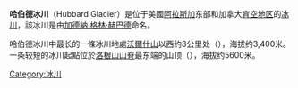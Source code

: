 {{Expand language|1=en|time=2020-09-13T03:56:28+00:00}}
{{Infobox glacier
| name = 哈伯德冰川
| other_name = Hubbard Glacier 
| photo = Hubbard landsat-tn.jpg 
| photo_caption = 哈伯德冰川的模擬色彩圖
| location = {{USA}}[[亞庫塔特|亞庫塔特]]、{{CAN}}[[育空地區|育空地區]]
| coords = {{coord|60|18|50|N|139|22|15|W|type:glacier_scale:1000000|display=inline,title}}
| area = 
| length = {{convert|122|km|mi}}
| thickness = 
}}'''哈伯德冰川'''（Hubbard Glacier）是位于美國[[阿拉斯加|阿拉斯加]]东部和加拿大[[育空地区|育空地区]]的[[冰川|冰川]]，該冰川是由[[加德納·格林·赫巴德|加德納·格林·赫巴德]]命名。 

哈伯德冰川中最长的一條冰川地處[[沃爾什山|沃爾什山]]以西约8公里处（{{Coord|61|00|N|140|09|W|display=inline}}），海拔约3,400米。一条较短的冰川起點位於[[洛根山|洛根山]][[山脊|山脊]]最东端的山顶（{{Coord|60|35|0|N|140|22|40|W|display=inline}}），海拔约5600米。           

[[Category:冰川|Category:冰川]]